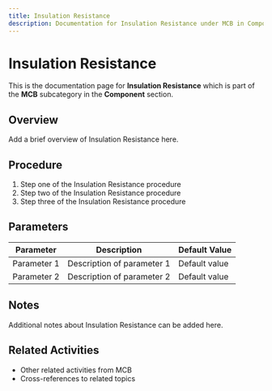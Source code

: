 ```yaml
---
title: Insulation Resistance
description: Documentation for Insulation Resistance under MCB in Component category
---
```


# Insulation Resistance

This is the documentation page for **Insulation Resistance** which is part of the **MCB** subcategory in the **Component** section.

## Overview

Add a brief overview of Insulation Resistance here.

## Procedure

1. Step one of the Insulation Resistance procedure
2. Step two of the Insulation Resistance procedure
3. Step three of the Insulation Resistance procedure

## Parameters

| Parameter | Description | Default Value |
|-----------|-------------|---------------|
| Parameter 1 | Description of parameter 1 | Default value |
| Parameter 2 | Description of parameter 2 | Default value |

## Notes

Additional notes about Insulation Resistance can be added here.

## Related Activities

- Other related activities from MCB
- Cross-references to related topics
